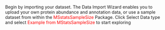 <p>
Begin by importing your dataset. The Data Import Wizard enables you to upload
your own protein abundance and annotation data, or use a sample dataset from 
within the <font color = "red">MSstatsSampleSize</font> Package. Click Select 
Data type and select <font color = 'red'>Example from MStatsSampleSize</font> 
to start exploring
</p>
<br>
